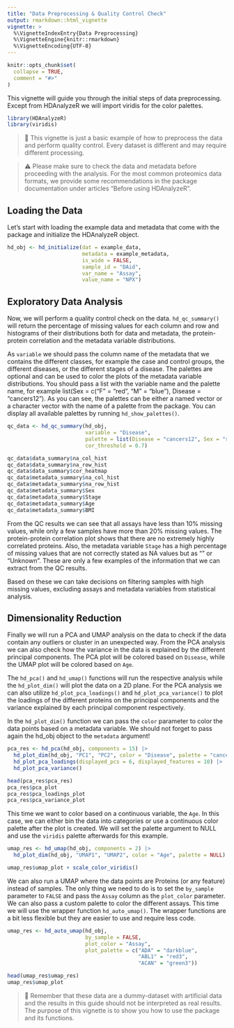 ```yaml
---
title: "Data Preprocessing & Quality Control Check"
output: rmarkdown::html_vignette
vignette: >
  %\VignetteIndexEntry{Data Preprocessing}
  %\VignetteEngine{knitr::rmarkdown}
  %\VignetteEncoding{UTF-8}
---
```


```r
knitr::opts_chunk$set(
  collapse = TRUE,
  comment = "#>"
)
```

This vignette will guide you through the initial steps of data preprocessing. Except from HDAnalyzeR we will import viridis for the color palettes.

```r
library(HDAnalyzeR)
library(viridis)
```

> 📓 This vignette is just a basic example of how to preprocess the data and perform quality control. Every dataset is different and may require different processing. 

> ⚠️ Please make sure to check the data and metadata before proceeding with the analysis. For the most common proteomics data formats, we provide some recommendations in the package documentation under articles "Before using HDAnalyzeR".

## Loading the Data

Let's start with loading the example data and metadata that come with the package and initialize the HDAnalyzeR object.

```r
hd_obj <- hd_initialize(dat = example_data, 
                        metadata = example_metadata, 
                        is_wide = FALSE, 
                        sample_id = "DAid",
                        var_name = "Assay",
                        value_name = "NPX")
```

## Exploratory Data Analysis

Now, we will perform a quality control check on the data. `hd_qc_summary()` will return the percentage of missing values for each column and row and histograms of their distributions both for data and metadata, the protein-protein correlation and the metadata variable distributions. 

As `variable` we should pass the column name of the metadata that we contains the different classes, for example the case and control groups, the different diseases, or the different stages of a disease. The palettes are optional and can be used to color the plots of the metadata variable distributions. You should pass a list with the variable name and the palette name, for example list(Sex = c("F" = "red", "M" = "blue"), Disease = "cancers12"). As you can see, the palettes can be either a named vector or a character vector with the name of a palette from the package. You can display all available palettes by running `hd_show_palettes()`.

```r
qc_data <- hd_qc_summary(hd_obj, 
                         variable = "Disease", 
                         palette = list(Disease = "cancers12", Sex = "sex"), 
                         cor_threshold = 0.7)

qc_data$data_summary$na_col_hist
qc_data$data_summary$na_row_hist
qc_data$data_summary$cor_heatmap
qc_data$metadata_summary$na_col_hist
qc_data$metadata_summary$na_row_hist
qc_data$metadata_summary$Sex
qc_data$metadata_summary$Stage
qc_data$metadata_summary$Age
qc_data$metadata_summary$BMI
```

From the QC results we can see that all assays have less than 10% missing values, while only a few samples have more than 20% missing values. The protein-protein correlation plot shows that there are no extremely highly correlated proteins. Also, the metadata variable `Stage` has a high percentage of missing values that are not correctly stated as NA values but as "" or "Unknown". These are only a few examples of the information that we can extract from the QC results.

Based on these we can take decisions on filtering samples with high missing values, excluding assays and metadata variables from statistical analysis.

## Dimensionality Reduction

Finally we will run a PCA and UMAP analysis on the data to check if the data contain any outliers or cluster in an unexpected way. From the PCA analysis we can also check how the variance in the data is explained by the different principal components. The PCA plot will be colored based on `Disease`, while the UMAP plot will be colored based on `Age`.

The `hd_pca()` and `hd_umap()` functions will run the respective analysis while the `hd_plot_dim()` will plot the data on a 2D plane. For the PCA analysis we can also utilize `hd_plot_pca_loadings()` and `hd_plot_pca_variance()` to plot the loadings of the different proteins on the principal components and the variance explained by each principal component respectively.

In the `hd_plot_dim()` function we can pass the `color` parameter to color the data points based on a metadata variable. We should not forget to pass again the hd_obj object to the `metadata` argument!

```r
pca_res <- hd_pca(hd_obj, components = 15) |> 
  hd_plot_dim(hd_obj, "PC1", "PC2", color = "Disease", palette = "cancers12", axis_variance = TRUE) |> 
  hd_plot_pca_loadings(displayed_pcs = 6, displayed_features = 10) |> 
  hd_plot_pca_variance()

head(pca_res$pca_res)
pca_res$pca_plot
pca_res$pca_loadings_plot
pca_res$pca_variance_plot
```

This time we want to color based on a continuous variable, the `Age`. In this case, we can either bin the data into categories or use a continuous color palette after the plot is created. We will set the palette argument to NULL and use the `viridis` palette afterwards for this example.

```r
umap_res <- hd_umap(hd_obj, components = 2) |> 
  hd_plot_dim(hd_obj, "UMAP1", "UMAP2", color = "Age", palette = NULL)

umap_res$umap_plot + scale_color_viridis()
```

We can also run a UMAP where the data points are Proteins (or any feature) instead of samples. The only thing we need to do is to set the `by_sample` parameter to `FALSE` and pass the `Assay` column as the `plot_color` parameter. We can also pass a custom palette to color the different assays. This time we will use the wrapper function `hd_auto_umap()`. The wrapper functions are a bit less flexible but they are easier to use and require less code.

```r
umap_res <- hd_auto_umap(hd_obj, 
                         by_sample = FALSE, 
                         plot_color = "Assay",
                         plot_palette = c("ADA" = "darkblue", 
                                          "ABL1" = "red3", 
                                          "ACAN" = "green3"))

head(umap_res$umap_res)
umap_res$umap_plot
```

> 📓 Remember that these data are a dummy-dataset with artificial data and the results in this guide should not be interpreted as real results. The purpose of this vignette is to show you how to use the package and its functions.
